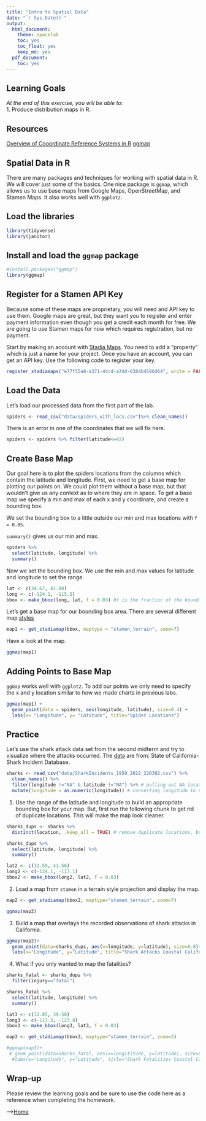 ```yaml
---
title: "Intro to Spatial Data"
date: "`r Sys.Date()`"
output:
  html_document: 
    theme: spacelab
    toc: yes
    toc_float: yes
    keep_md: yes
  pdf_document:
    toc: yes
---
```


## Learning Goals
*At the end of this exercise, you will be able to:*  
1. Produce distribution maps in R.  
 
## Resources
[Overview of Cooordinate Reference Systems in R](https://www.nceas.ucsb.edu/~frazier/RSpatialGuides/OverviewCoordinateReferenceSystems.pdf)
[ggmap](https://cran.r-project.org/web/packages/ggmap/readme/README.html)

## Spatial Data in R
There are many packages and techniques for working with spatial data in R. We will cover just some of the basics. One nice package is `ggmap`, which allows us to use base maps from Google Maps, OpenStreetMap, and Stamen Maps. It also works well with `ggplot2`.  

## Load the libraries
```r
library(tidyverse)
library(janitor)
```

## Install and load the `ggmap` package  
```r
#install.packages("ggmap")
library(ggmap)
```

## Register for a Stamen API Key
Because some of these maps are proprietary, you will need and API key to use them. Google maps are great, but they want you to register and enter payment information even though you get a credit each month for free. We are going to use Stamen maps for now which requires registration, but no payment.  

Start by making an account with [Stadia Maps](https://client.stadiamaps.com/signup/). You need to add a "property" which is just a name for your project. Once you have an account, you can get an API key. Use the following code to register your key.  
```r
register_stadiamaps("e77f55a8-a371-44cd-a7dd-6384b4586d64", write = FALSE)
```

## Load the Data
Let's load our processed data from the first part of the lab.
```r
spiders <- read_csv("data/spiders_with_locs.csv")%>% clean_names()
```

There is an error in one of the coordinates that we will fix here.
```r
spiders <- spiders %>% filter(latitude<=42)
```

## Create Base Map
Our goal here is to plot the spiders locations from the columns which contain the latitude and longitude. First, we need to get a base map for plotting our points on. We could plot them without a base map, but that wouldn't give us any context as to where they are in space. To get a base map we specify a min and max of each x and y coordinate, and create a bounding box.  

We set the bounding box to a little outside our min and max locations with `f = 0.05`.    

`summary()` gives us our min and max.
```r
spiders %>% 
  select(latitude, longitude) %>% 
  summary()
```

Now we set the bounding box. We use the min and max values for latitude and longitude to set the range.  
```r
lat <- c(34.67, 41.80)
long <- c(-124.1, -115.5)
bbox <- make_bbox(long, lat, f = 0.03) #f is the fraction of the bounding box to add to the range
```

Let's get a base map for our bounding box area. There are several different map [styles](https://docs.stadiamaps.com/themes/)
```r
map1 <- get_stadiamap(bbox, maptype = "stamen_terrain", zoom=7)
```

Have a look at the map.  
```r
ggmap(map1)
```

## Adding Points to Base Map
`ggmap` works well with `ggplot2`. To add our points we only need to specify the x and y location similar to how we made charts in previous labs. 
```r
ggmap(map1) + 
  geom_point(data = spiders, aes(longitude, latitude), size=0.4) +
  labs(x= "Longitude", y= "Latitude", title="Spider Locations")
```

## Practice
Let's use the shark attack data set from the second midterm and try to visualize where the attacks occurred. The [data](https://catalog.data.gov/dataset/shark-incident-database-california-56167) are from: State of California- Shark Incident Database.  
```r
sharks <- read_csv("data/SharkIncidents_1950_2022_220302.csv") %>% 
  clean_names() %>% 
  filter(longitude !="NA" & latitude !="NA") %>% # pulling out NA locations
  mutate(longitude = as.numeric(longitude)) # converting longitude to numeric
```

1. Use the range of the latitude and longitude to build an appropriate bounding box for your map. But, first run the following chunk to get rid of duplicate locations. This will make the map look cleaner.
```r
sharks_dups <- sharks %>% 
  distinct(location, .keep_all = TRUE) # remove duplicate locations, but keep the remaining variables
```

```r
sharks_dups %>%
  select(latitude, longitude) %>% 
  summary()
```
```r
lat2 <- c(32.59, 41.56)
long2 <- c(-124.1, -117.1)
bbox2 <- make_bbox(long2, lat2, f = 0.03)
```

2. Load a map from `stamen` in a terrain style projection and display the map.
```r
map2 <- get_stadiamap(bbox2, maptype="stamen_terrain", zoom=7)
```

```r
ggmap(map2)
```

3. Build a map that overlays the recorded observations of shark attacks in California.
```r
ggmap(map2)+
  geom_point(data=sharks_dups, aes(x=longitude, y=latitude), size=0.8)+
  labs(x="Longitude", y="Latitude", title="Shark Attacks Coastal California 1950-2022")
```

4. What if you only wanted to map the fatalities?
```r
sharks_fatal <- sharks_dups %>%
  filter(injury=="fatal")
```

```r
sharks_fatal %>%
  select(latitude, longitude) %>% 
  summary()
```

```r
lat3 <- c(32.85, 39.58)
long3 <- c(-117.3, -123.8)
bbox3 <- make_bbox(long3, lat3, f = 0.03)
```

```r
map3 <- get_stadiamap(bbox3, maptype="stamen_terrain", zoom=3)
```

```r
#ggmap(map3)+
 # geom_point(data=sharks_fatal, aes(x=longititude, y=latitude), size=0.08)+ 
  #labs(x="Longitude", y="Latitude", title="Shark Fatalities Coastal California 1950-2022")
```

## Wrap-up  
Please review the learning goals and be sure to use the code here as a reference when completing the homework.

-->[Home](https://jmledford3115.github.io/datascibiol/)